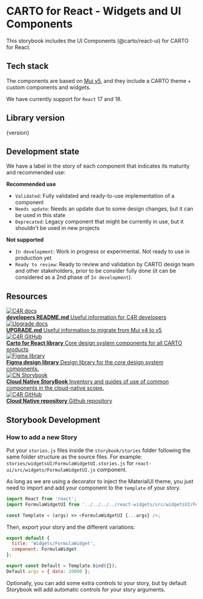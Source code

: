 
<Meta title='Introduction' />

# CARTO for React - Widgets and UI Components

This storybook includes the UI Components (@carto/react-ui) for CARTO for React.

## Tech stack

The components are based on [Mui v5](https://mui.com/), and they include a CARTO theme + custom components and widgets.

We have currently support for `React` 17 and 18.

## Library version

<p className='text-tag'>{version}</p>

## Development state

We have a label in the story of each component that indicates its maturity and recommended use:

**Recommended use**

- `Validated`: Fully validated and ready-to-use implementation of a component
- `Needs update`: Needs an update due to some design changes, but it can be used in this state
- `Deprecated`: Legacy component that might be currently in use, but it shouldn't be used in new projects

**Not supported**

- `In development`: Work in progress or experimental. Not ready to use in production yet
- `Ready to review`: Ready to review and validation by CARTO design team and other stakeholders, prior to be consider fully done (it can be considered as a 2nd phase of `In development`).

## Resources

<div className='link-list'>
  <a
    className='link-item'
    href='https://github.com/CartoDB/carto-react/blob/master/DEVELOPERS.md'
    target='_blank'
  >
    <img src={Doc} alt='C4R docs' />
    <div>
      <strong>developers README.md</strong>
      Useful information for C4R developers
    </div>
  </a>
  <a
    className='link-item'
    href='https://github.com/CartoDB/carto-react/blob/master/UPGRADE.md'
    target='_blank'
  >
    <img src={Doc} alt='Upgrade docs' />
    <div>
      <strong>UPGRADE.md</strong>
      Useful information to migrate from Mui v4 to v5
    </div>
  </a>
  <a className='link-item' href='https://github.com/CartoDB/carto-react' target='_blank'>
    <img src={Github} alt='C4R GitHub' />
    <div>
      <strong>Carto for React library</strong>
      Core design system components for all CARTO products
    </div>
  </a>
  <a
    className='link-item'
    href='https://www.figma.com/file/nmaoLeo69xBJCHm9nc6lEV/C4R-Components-2.0-beta.3'
    target='_blank'
  >
    <img src={Figma} alt='Figma library' />
    <div>
      <strong>Figma design library</strong>
      Design library for the core design system components.
    </div>
  </a>
  <a
    className='link-item'
    href='https://cloud-native-storybook-carto-carto-frontend.vercel.app/'
    target='_blank'
  >
    <img src={Storybook} alt='CN Storybook' />
    <div>
      <strong>Cloud Native StoryBook</strong>
      Inventory and guides of use of common components in the cloud-native scope.
    </div>
  </a>
  <a className='link-item' href='https://github.com/CartoDB/cloud-native' target='_blank'>
    <img src={Github} alt='C4R GitHub' />
    <div>
      <strong>Cloud Native repository</strong>
      Github repository
    </div>
  </a>
</div>

## Storybook Development

### How to add a new Story

Put your `stories.js` files inside the `storybook/stories` folder following the same folder structure as the source files. For example:
`stories/widgetsUI/FormulaWidgetUI.stories.js` for `react-ui/src/widgets/FormulaWidgetUI.js` component.

As long as we are using a decorator to inject the MaterialUI theme, you just need to import and add your component to the `template` of your story.

```js
import React from 'react';
import FormulaWidgetUI from '../../../../react-widgets/src/widgetsUI/FormulaWidgetUI';

const Template = (args) => <FormulaWidgetUI {...args} />;
```

Then, export your story and the different variations:

```js
export default {
  title: 'Widgets/FormulaWidget',
  component: FormulaWidget
};

export const Default = Template.bind({});
Default.args = { data: 10000 };
```

Optionally, you can add some extra controls to your story, but by default Storybook will add automatic controls for your story arguments.
